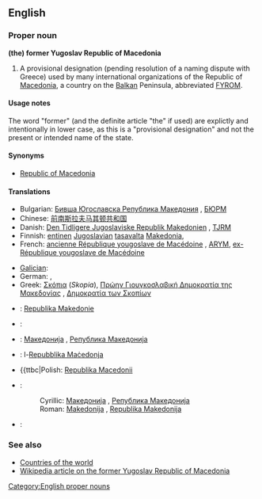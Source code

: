 ==English==

===Proper noun===
'''(the) former Yugoslav Republic of Macedonia'''

# A provisional designation (pending resolution of a naming dispute with Greece) used by many international organizations of the Republic of [[Macedonia]], a country on the [[Balkan]] Peninsula, abbreviated [[FYROM]].

====Usage notes====

The word "former" (and the definite article "the" if used) are explictly and intentionally in lower case, as this is a "provisional designation" and not the present or intended name of the state.

====Synonyms====
* [[Republic of Macedonia]]

====Translations====
{{trans-top|provisional designation used of the Republic of Macedonia}}
* Bulgarian: [[Бивша Югославска Република Македония]] {{f}}, [[БЮРМ]]
* Chinese: [[前南斯拉夫马其顿共和国]]
* Danish: [[Den Tidligere Jugoslaviske Republik Makedonien]] {{c}}, [[TJRM]]
* Finnish: [[entinen]] [[Jugoslavia|Jugoslavian]] [[tasavalta]] [[Makedonia]], {{t|fi|EJTM}}
* French: [[ancienne République yougoslave de Macédoine]] {{f}}, [[ARYM]], [[ex-République yougoslave de Macédoine]] {{f}}
{{trans-mid}}
* [[Galician]]: {{t|gl| Antiga República Iugoslava da Macedonia|f|xs=Galician}}
* German: {{t+|de|Ehemalige Jugoslawische Republik Mazedonien|f}}, {{t-|de|EJRM}}
* Greek: [[Σκόπια]] (''Skopia''), [[Πρώην Γιουγκοσλαβική Δημοκρατία της Μακεδονίας]] {{f}}, [[Δημοκρατία των Σκοπίων]] {{f}}
{{trans-bottom}}

{{checktrans-top}}
<!-- These should probably be under the entry "Republic of Macedonia" as they do not contain the word "former" -->
* {{ttbc|Czech}}: [[Republika Makedonie]]
* {{ttbc|Dutch}}: {{t-|nl|Republiek Macedonië}}
* {{ttbc|Macedonian}}: [[Македонија#Macedonian|Македонија]] {{f}}, [[Република Македонија#Macedonian|Република Македонија]] {{f}}
* {{ttbc|Maltese}}: l-[[Repubblika Maċedonja]]
* {{ttbc|Polish: [[Republika Macedonii]] {{f}}
* {{ttbc|Serbo-Croatian}}:
*: Cyrillic: [[Македонија#Serbian|Македонија]] {{f}}, [[Република Македонија#Serbian|Република Македонија]] {{f}}
*: Roman: [[Makedonija#Serbian|Makedonija]] {{f}}, [[Republika Makedonija#Serbian|Republika Makedonija]] {{f}}
* {{ttbc|Turkish}}: {{t+|tr|Makedonya}}
{{trans-bottom}}

===See also===
* [[Appendix:Countries of the world|Countries of the world]]
* [[w:Republic_of_Macedonia|Wikipedia article on the former Yugoslav Republic of Macedonia]]

[[Category:English proper nouns]]